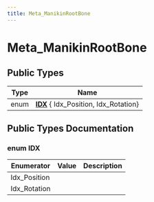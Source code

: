 ```yaml
---
title: Meta_ManikinRootBone
---
```


# Meta_ManikinRootBone

## Public Types

| Type           | Name           |
| -------------- | -------------- |
| enum| **[IDX](#enum-idx)** { Idx_Position, Idx_Rotation} |

## Public Types Documentation

### enum IDX

| Enumerator | Value | Description |
| ---------- | ----- | ----------- |
| Idx_Position | |   |
| Idx_Rotation | |   |
